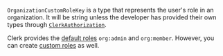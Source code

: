 `OrganizationCustomRoleKey` is a type that represents the user's role in an organization. It will be string unless the developer has provided their own types through [`ClerkAuthorization`](/docs/guides/development/override-clerk-types-interfaces#example-custom-roles-and-permissions).

Clerk provides the [default roles](/docs/guides/organizations/roles-and-permissions#default-roles) `org:admin` and `org:member`. However, you can create [custom roles](/docs/guides/organizations/roles-and-permissions#custom-roles) as well.
